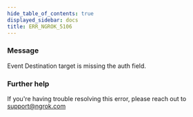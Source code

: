 ```yaml
---
hide_table_of_contents: true
displayed_sidebar: docs
title: ERR_NGROK_5106
---
```




### Message

Event Destination target is missing the auth field.

<ErrorDetails error="err_ngrok_5106" />

### Further help

If you're having trouble resolving this error, please reach out to [support@ngrok.com](mailto:support@ngrok.com?subject=Help%20with%20ERR_NGROK_5106)
